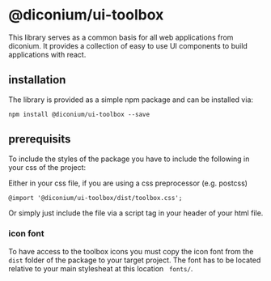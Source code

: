 
# @diconium/ui-toolbox

This library serves as a common basis for all web applications from diconium. It provides
a collection of easy to use UI components to build applications with react.

## installation

The library is provided as a simple npm package and can be installed via:

```
npm install @diconium/ui-toolbox --save
```

## prerequisits

To include the styles of the package you have to include the following in your css of the project:

Either in your css file, if you are using a css preprocessor (e.g. postcss)

```
@import '@diconium/ui-toolbox/dist/toolbox.css';
```

Or simply just include the file via a script tag in your header of your html file.

### icon font

To have access to the toolbox icons you must copy the icon font from the `dist` folder of the package
to your target project. The font has to be located relative to your main stylesheat at this location ` fonts/`.
